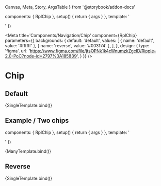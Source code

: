   Canvas,
  Meta,
  Story,
  ArgsTable
} from '@storybook/addon-docs'

  components: { RplChip },
  setup() {
    return { args }
  },
  template: '<div class="sb-container"><RplChip v-bind="args" /></div>'
})

<Meta
  title='Components/Navigation/Chip'
  component={RplChip}
  parameters={{
    backgrounds: {
      default: 'default',
      values: [
        { name: 'default', value: '#ffffff' },
        { name: 'reverse', value: '#003174' },
      ],
    },
    design: {
      type: 'figma',
      url:
        'https://www.figma.com/file/jtsOPNk1k4cWnumzkZgclD/Ripple-2.0-PoC?node-id=2797%3A185839',
    }
  }}
/>

# Chip

<ArgsTable of={RplChip} />

## Default

<Canvas>
  <Story
    name='Default'
     parameters={{
      backgrounds: {
        default: 'default'
      },
    }}
   play={a11yStoryCheck}
    argTypes={{
      variant: {
        control: { type: 'select' },
        options: RplChipVariants,
        defaultValue: RplChipVariants[0]
      }
    }}
    args={{
      label: 'Chip'
    }}
  >
    {SingleTemplate.bind()}
  </Story>
</Canvas>

## Example / Two chips

  components: { RplChip },
  setup() {
    return { args }
  },
  template: '<div class="sb-container"><RplChip v-bind="args" /><RplChip v-bind="args" /></div>'
})

<Canvas>
  <Story
    name='Example/Two chips'
    parameters={{
      backgrounds: {
        default: 'default'
      },
    }}
    play={a11yStoryCheck}
    argTypes={{
      variant: {
        control: { type: 'select' },
        options: RplChipVariants,
        defaultValue: RplChipVariants[0]
      }
    }}
    args={{
      label: 'Chip'
    }}
  >
    {ManyTemplate.bind()}
  </Story>
</Canvas>

## Reverse

<Canvas>
  <Story
    name='Reversed'
    parameters={{
      backgrounds: {
        default: 'reverse'
      },
    }}
    play={a11yStoryCheck}
    argTypes={{
      variant: {
        control: { type: 'select' },
        options: RplChipVariants,
        defaultValue: RplChipVariants[1]
      }
    }}
    args={{
      label: 'Chip'
    }}
  >
    {SingleTemplate.bind()}
  </Story>
</Canvas>
